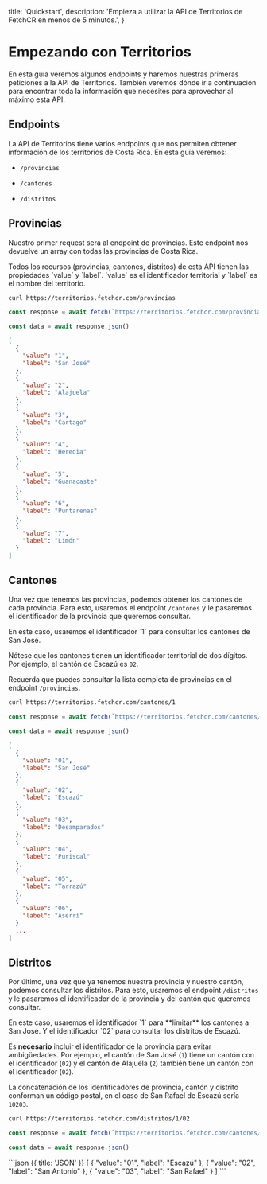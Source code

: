 
  title: 'Quickstart',
  description:
    'Empieza a utilizar la API de Territorios de FetchCR en menos de 5 minutos.',
}

# Empezando con Territorios

En esta guía veremos algunos endpoints y haremos nuestras primeras peticiones a la API de Territorios. También veremos dónde ir a continuación
para encontrar toda la información que necesites para aprovechar al máximo esta API.

## Endpoints

La API de Territorios tiene varios endpoints que nos permiten obtener información de los territorios de Costa Rica. En esta guía veremos:

- `/provincias`

- `/cantones`

- `/distritos`

## Provincias

Nuestro primer request será al endpoint de provincias. Este endpoint nos devuelve un array con todas las provincias de Costa Rica.

<Row>
  <Col>
  Todos los recursos (provincias, cantones, distritos) de esta API tienen las propiedades `value` y `label`.
   `value` es el identificador territorial y `label` es el nombre del territorio.
  </Col>
  <Col>
<CodeGroup title="Request" tag="GET" label="/provincias">

```bash {{ title: 'cURL' }}
curl https://territorios.fetchcr.com/provincias
```

```js
const response = await fetch(`https://territorios.fetchcr.com/provincias`)

const data = await response.json()
```

</CodeGroup>
<CodeGroup title="Respuesta" >

```json {{ title: 'JSON' }}
[
  {
    "value": "1",
    "label": "San José"
  },
  {
    "value": "2",
    "label": "Alajuela"
  },
  {
    "value": "3",
    "label": "Cartago"
  },
  {
    "value": "4",
    "label": "Heredia"
  },
  {
    "value": "5",
    "label": "Guanacaste"
  },
  {
    "value": "6",
    "label": "Puntarenas"
  },
  {
    "value": "7",
    "label": "Limón"
  }
]
```

</CodeGroup>
</Col>

</Row>

## Cantones

Una vez que tenemos las provincias, podemos obtener los cantones de cada provincia.
Para esto, usaremos el endpoint `/cantones` y le pasaremos el identificador de la provincia que queremos consultar.

<Row>
  <Col>
  En este caso, usaremos el identificador `1` para consultar los cantones de San José.

Nótese que los cantones tienen un identificador territorial de dos dígitos. Por ejemplo, el cantón de Escazú es `02`.

Recuerda que puedes consultar la lista completa de provincias en el endpoint `/provincias`.

  </Col>
  <Col>
<CodeGroup title="Request" tag="GET" label="/cantones/[provincia]">

```bash {{ title: 'cURL' }}
curl https://territorios.fetchcr.com/cantones/1
```

```js
const response = await fetch(`https://territorios.fetchcr.com/cantones/1`)

const data = await response.json()
```

</CodeGroup>
<CodeGroup title="Respuesta" >

```json {{ title: 'JSON' }}
[
  {
    "value": "01",
    "label": "San José"
  },
  {
    "value": "02",
    "label": "Escazú"
  },
  {
    "value": "03",
    "label": "Desamparados"
  },
  {
    "value": "04",
    "label": "Puriscal"
  },
  {
    "value": "05",
    "label": "Tarrazú"
  },
  {
    "value": "06",
    "label": "Aserrí"
  }
  ...
]
```

</CodeGroup>
</Col>

</Row>

## Distritos

Por último, una vez que ya tenemos nuestra provincia y nuestro cantón, podemos consultar los distritos.
Para esto, usaremos el endpoint `/distritos` y le pasaremos el identificador de la provincia y del cantón que queremos consultar.

<Row>
  <Col>
  En este caso, usaremos el identificador `1` para **limitar** los cantones a San José. Y el identificador `02` para consultar los distritos de Escazú.

Es **necesario** incluir el identificador de la provincia para evitar ambigüedades. Por ejemplo, el cantón de San José (`1`) tiene un cantón con el
identificador (`02`) y el cantón de Alajuela (`2`) también tiene un cantón con el identificador (`02`).

La concatenación de los identificadores de provincia, cantón y distrito conforman un código postal, en el caso de San Rafael de Escazú sería `10203`.

  </Col>
  <Col>
<CodeGroup title="Request" tag="GET" label="/distritos/[provincia]/[canton]">

```bash {{ title: 'cURL' }}
curl https://territorios.fetchcr.com/distritos/1/02
```

```js
const response = await fetch(`https://territorios.fetchcr.com/cantones/1/02`)

const data = await response.json()
```

</CodeGroup>

<CodeGroup title="Respuesta" >
```json {{ title: 'JSON' }}
[
  {
    "value": "01",
    "label": "Escazú"
  },
  {
    "value": "02",
    "label": "San Antonio"
  },
  {
    "value": "03",
    "label": "San Rafael"
  }
]
```
</CodeGroup>
</Col>

</Row>
